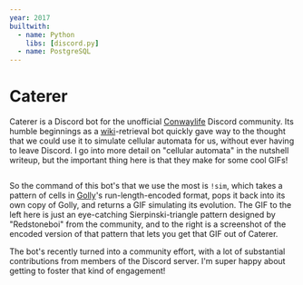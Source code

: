 ```yaml
---
year: 2017
builtwith:
  - name: Python
    libs: [discord.py]
  - name: PostgreSQL
---
```


# Caterer

<GIF n="result" scale={0.5} float="left" />

Caterer is a Discord bot for the unofficial [Conwaylife](https://conwaylife.com/forums) Discord
community. Its humble beginnings as a [wiki](https://conwaylife.com/wiki)-retrieval bot quickly gave way
to the thought that we could use it to simulate cellular automata for us, without ever having to leave Discord. I go into
more detail on "cellular automata" in the <ArticleLink n="nutshell">nutshell</ArticleLink> writeup, but the important
thing here is that they make for some cool GIFs!

<Image n="invocation" float="right" />

So the command of this bot's that we use the most is `!sim`, which takes a pattern of cells in
[Golly](http://golly.sourceforge.net)'s run-length-encoded format, pops it back into its own copy of Golly,
and returns a GIF simulating its evolution.
The GIF to the left here is just an eye-catching Sierpinski-triangle pattern designed by "Redstoneboi" from the community,
and to the right is a screenshot of the encoded version of that pattern that lets you get that GIF out of
Caterer.

The bot's recently turned into a community effort, with a lot of substantial contributions from members of the
Discord server. I'm super happy about getting to foster that kind of engagement!
